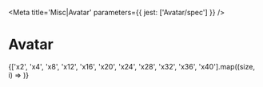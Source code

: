 

<Meta title='Misc|Avatar' parameters={{ jest: ['Avatar/spec'] }} />

# Avatar

<Preview>
  <Story name='Default'>
    <Margins all={16}>
      {['x2', 'x4', 'x8', 'x12', 'x16', 'x20', 'x24', 'x28', 'x32', 'x36', 'x40'].map((size, i) =>
        <Avatar
          url='data:image/jpeg;base64,/9j/4AAQSkZJRgABAQAAAQABAAD/2wBDAAgGBgcGBQgHBwcJCQgKDBQNDAsLDBkSEw8UHRofHh0aHBwgJC
            4nICIsIxwcKDcpLDAxNDQ0Hyc5PTgyPC4zNDL/2wBDAQkJCQwLDBgNDRgyIRwhMjIyMjIyMjIyMjIyMjIyMjIyMjIyMjIyMjIyMjIyMjIyMj
            IyMjIyMjIyMjIyMjIyMjL/wAARCAAoACgDASIAAhEBAxEB/8QAGwAAAgIDAQAAAAAAAAAAAAAAAAcEBgIDBQj/xAAuEAACAQQAAwcEAQUAAA
            AAAAABAgMABAUREiExBhMUIkFRYQcWcYGhFTJSgpH/xAAYAQADAQEAAAAAAAAAAAAAAAACAwQBAP/EAB4RAAIBBQEBAQAAAAAAAAAAAAABAg
            MREiExE0HR/9oADAMBAAIRAxEAPwBuXuIkhBuMe5ib/AHQP49q4L3mLitryTLTSpOiHQI5k/HzXa/qbFOEudVTu1dumWvcTaNCZYZ7vU6g6L
            xqjOU/24dfs1Ouh9FnkMpd3Reeyx83hAxZZEhkdV9/MBrX71WGPvJcqrJBGveKATtuXXqNU0pu02bTHXD/AGvJAluyxxRd6F4x00o+NdKoVr
            jbzJdvVe1t5cVLc2ck8qjnohgpPtz2v7G6JtPQ2VJwjlcw+37mchpnK6GtIuv5NFWeTsLNPvxWTvpfjvOEfwKKzEVkSct2vscS/BIzSN0YRk
            eX81UpPqO8masJETu7OOccY4dswYFQeftv096XV5knuJGdm2T1+agvMXj8jEaHX905QihabvcbuS7X566mLWLwSY8PuRnk/u4eZ0deTl71Ef
            6hY+0yM88TzeNZY4luYwpVYyduOfrvhPTnr0pXSX9y5mCsyJMdyxxvwq599em+taItqCSNc90ChvZRUruUcT0JiO18Elpk7t8v41LWzacxkB
            SuvjQ/FFJayjDWrCTepAQ2vUH0oo/Jk3ovpwJJeVCP5CN+lFFaaMqy+nAyuChvrTI2kN9JAsi2ZOy4IBHMnkSCP+iqBexSWdxLazoUljJVlP
            UH2oorkV10pRc7b1zXb/hZOzuJvM86QWEXeELxOzHSIPcmiiiunVlF2RNTpRkrs//Z'
          size={size}
        />
      )}
    </Margins>
  </Story>
</Preview>

<Props of={Avatar} />

